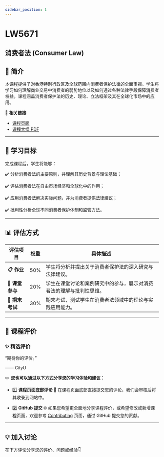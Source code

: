 ```yaml
---
sidebar_position: 1
---
```


# LW5671
## 消费者法 (Consumer Law)

## **📘 简介**
本课程提供了对香港特别行政区及全球范围内消费者保护法律的全面审视。学生将学习如何理解商业交易中消费者的弱势地位以及如何通过各种法律手段保障消费者权益。课程涵盖消费者保护法的历史、理论、立法框架及其在全球化市场中的应用。

🔗 **相关链接**
- [课程页面](https://www.cityu.edu.hk/catalogue/pg/202425/course/LW5671.htm)
- [课程大纲 PDF](https://www.cityu.edu.hk/catalogue/pg/202425/course/LW5671.pdf)

---

## **🎯 学习目标**

完成课程后，学生将能够：

✔️ 分析消费者法的主要原则，并理解其历史背景与理论基础；

✔️ 评估消费者法在自由市场经济和全球化中的作用；

✔️ 应用消费者法解决实际问题，并为消费者提供法律建议；

✔️ 批判性分析全球不同消费者保护体制和监管方法。

---

## **📊 评估方式**

| **评估项目**         | **权重** | **具体描述**                                                                                       |
|---------------------|---------|---------------------------------------------------------------------------------------------------|
| **📋 作业**           | 50%     | 学生将分析并提出关于消费者保护法的深入研究与法律建议。                                           |
| **💬 课堂参与**       | 20%     | 学生在课堂讨论和案例研究中的参与，展示对消费者法的理解与批判性思维。                              |
| **📂 期末考试**       | 30%     | 期末考试，测试学生在消费者法领域中的理论与实践应用能力。                                         |

---

## **💬 课程评价**

### ✨ **精选评价**
<div className={commentStyles.commentBox}>
    <p className={commentStyles.commentText}>
        “期待你的评价。”
    </p>
    <p className={commentStyles.commentAuthor}>—— CityU</p>
</div>

✏️ **您也可以通过以下方式分享您的学习体验和建议：**

- 1️⃣ **课程页面底部评论**
💬 在课程页面底部直接提交您的评论，我们会审核后将其收录到网站中。

- 2️⃣ **GitHub 提交**
🌐 如果您希望更全面地分享课程评价，或希望修改或新增课程页面，欢迎参考 [Contributing](/contributing) 页面，通过 GitHub 提交您的贡献。

---

## **💡 加入讨论**

在下方评论分享您的评价、问题或经验👇
<Utterances />
